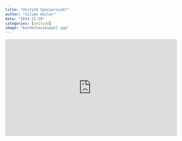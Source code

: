 ```yaml
---
title: "Unity3d Spassprojekt"
author: "Silvan Hüsler"
date: "2024-11-29"
categories: [unity3d]
image: "bundeshauskuppel.jpg"
---
```




```{=html}
<iframe width="560" height="315" src="https://www.youtube.com/embed/nTQThQo_jxA?si=5-wqwA1mqTfAdFzl" title="YouTube video player" frameborder="0" allow="accelerometer; autoplay; clipboard-write; encrypted-media; gyroscope; picture-in-picture; web-share" referrerpolicy="strict-origin-when-cross-origin" allowfullscreen></iframe>
```


